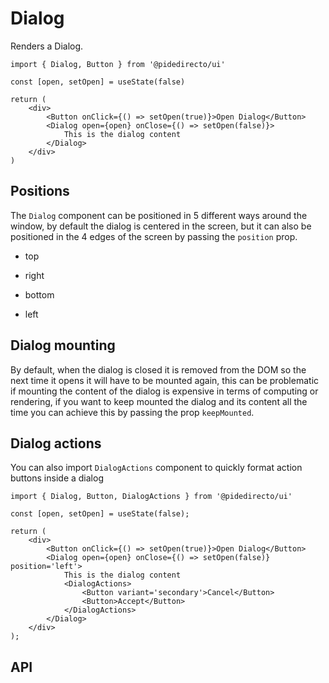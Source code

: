 

<Meta of={DialogStories} />

# Dialog
Renders a Dialog.

<Canvas of={DialogStories.Primary} sourceState='none' />

```tsx
import { Dialog, Button } from '@pidedirecto/ui'

const [open, setOpen] = useState(false)

return (
    <div>
        <Button onClick={() => setOpen(true)}>Open Dialog</Button>
        <Dialog open={open} onClose={() => setOpen(false)}>
            This is the dialog content
        </Dialog>
    </div>
)
```

## Positions

The `Dialog` component can be positioned in 5 different ways around the window, by default the dialog is centered in the screen,
but it can also be positioned in the 4 edges of the screen by passing the `position` prop.

- top
<Canvas of={DialogStories.TopDialog} sourceState='none' />

- right
<Canvas of={DialogStories.RightDialog} sourceState='none' />

- bottom
<Canvas of={DialogStories.BottomDialog} sourceState='none' />

- left
<Canvas of={DialogStories.LeftDialog} sourceState='none' />

## Dialog mounting

By default, when the dialog is closed it is removed from the DOM so the next time it opens it will have to be mounted again,
this can be problematic if mounting the content of the dialog is expensive in terms of computing or rendering, if you want to keep mounted the dialog and its content
all the time you can achieve this by passing the prop `keepMounted`.

## Dialog actions

You can also import `DialogActions` component to quickly format action buttons inside a dialog

<Canvas of={DialogStories.DialogActionsDialog} sourceState='none' />

```tsx
import { Dialog, Button, DialogActions } from '@pidedirecto/ui'

const [open, setOpen] = useState(false);

return (
    <div>
        <Button onClick={() => setOpen(true)}>Open Dialog</Button>
        <Dialog open={open} onClose={() => setOpen(false)} position='left'>
            This is the dialog content
            <DialogActions>
                <Button variant='secondary'>Cancel</Button>
                <Button>Accept</Button>
            </DialogActions>
        </Dialog>
    </div>
);
```

## API

<ArgTypes of={DialogStories} />

